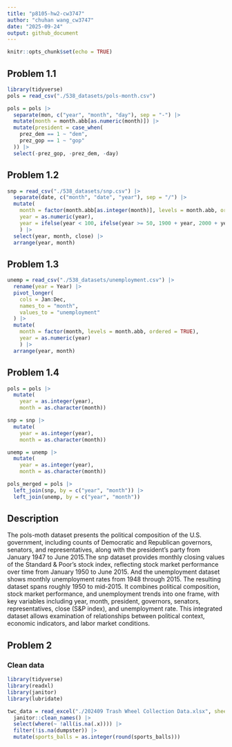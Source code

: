 ```yaml
---
title: "p8105-hw2-cw3747"
author: "chuhan wang_cw3747"
date: "2025-09-24"
output: github_document
---
```


```r
knitr::opts_chunk$set(echo = TRUE)
```

## Problem 1.1
```r
library(tidyverse)
pols = read_csv("./538_datasets/pols-month.csv")
```

```r
pols = pols |>
  separate(mon, c("year", "month", "day"), sep = "-") |>
  mutate(month = month.abb[as.numeric(month)]) |>
  mutate(president = case_when(
    prez_dem == 1 ~ "dem",
    prez_gop == 1 ~ "gop"
  )) |>
  select(-prez_gop, -prez_dem, -day)
```

## Problem 1.2
```r
snp = read_csv("./538_datasets/snp.csv") |>
  separate(date, c("month", "date", "year"), sep = "/") |>
  mutate(
    month = factor(month.abb[as.integer(month)], levels = month.abb, ordered = TRUE),
    year = as.numeric(year),
    year = ifelse(year < 100, ifelse(year >= 50, 1900 + year, 2000 + year), year)
    ) |>
  select(year, month, close) |>
  arrange(year, month)
```

## Problem 1.3
```r
unemp = read_csv("./538_datasets/unemployment.csv") |>
  rename(year = Year) |>
  pivot_longer(
    cols = Jan:Dec,
    names_to = "month",
    values_to = "unemployment"
  ) |>
  mutate(
    month = factor(month, levels = month.abb, ordered = TRUE),
    year = as.numeric(year)
    ) |>
  arrange(year, month)
```

## Problem 1.4
```r
pols = pols |>
  mutate(
    year = as.integer(year),
    month = as.character(month))

snp = snp |>
  mutate(
    year = as.integer(year),
    month = as.character(month))

unemp = unemp |>
  mutate(
    year = as.integer(year),
    month = as.character(month))
```

```r
pols_merged = pols |>
  left_join(snp, by = c("year", "month")) |>
  left_join(unemp, by = c("year", "month"))
```

## Description
The pols-moth dataset presents the political composition of the U.S. government, including counts of Democratic and Republican governors, senators, and representatives, along with the president’s party from January 1947 to June 2015.The snp dataset provides monthly closing values of the Standard & Poor’s stock index, reflecting stock market performance over time from January 1950 to June 2015. And the unemployment dataset shows monthly unemployment rates from 1948 through 2015. The resulting dataset spans roughly 1950 to mid-2015. It combines political composition, stock market performance, and unemployment trends into one frame, with key variables including year, month, president, governors, senators, representatives, close (S&P index), and unemployment rate. This integrated dataset allows examination of relationships between political context, economic indicators, and labor market conditions.

## Problem 2
### Clean data
```r
library(tidyverse)
library(readxl)
library(janitor)
library(lubridate)

twc_data = read_excel("./202409 Trash Wheel Collection Data.xlsx", sheet = "Mr. Trash Wheel", skip = 1) |>
  janitor::clean_names() |>
  select(where(~ !all(is.na(.x)))) |>
  filter(!is.na(dumpster)) |>
  mutate(sports_balls = as.integer(round(sports_balls)))
```

